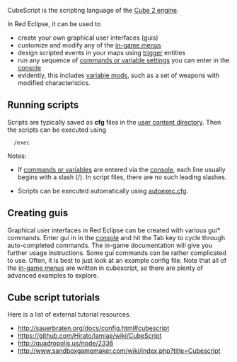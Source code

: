 CubeScript is the scripting language of the [http://cubeengine.com/ Cube 2 engine]. 

In Red Eclipse, it can be used to

* create your own graphical user interfaces (guis)
* customize and modify any of the [http://svn.icculus.org/redeclipse/data/config/menus in-game menus]
* design scripted events in your maps using [[Entity_Linking#Scriptable_Events|trigger]] entities
* run any sequence of [[Vars_and_Commands_Tables|commands or variable settings]] you can enter in the [[console]]
* evidently, this includes [[Variables|variable mods]], such as a set of weapons with modified characteristics.
 

==Running scripts==

Scripts are typically saved as '''cfg''' files in the [[Game_Settings#User_Content|user content directory]]. Then the scripts can be executed using
   /exec <scriptname>

Notes:

*If [[Vars_and_Commands_Tables|commands or variables]] are entered via the [[console]], each line usually begins with a slash (/). In script files, there are no such leading slashes.

*Scripts can be executed automatically using [[Game_Settings#autoexec.cfg|autoexec.cfg]].

==Creating guis==

Graphical user interfaces in Red Eclipse can be created with various gui* commands. Enter gui in in the [[console]] and hit the Tab key to cycle through auto-completed commands. The in-game documentation will give you further usage instructions. Some gui commands can be rather complicated to use. Often, it is best to just look at an example config file. Note that all of the [http://svn.icculus.org/redeclipse/data/config in-game menus] are written in cubescript, so there are plenty of advanced examples to explore.

==Cube script tutorials==

Here is a list of external tutorial resources. 
* http://sauerbraten.org/docs/config.html#cubescript<br>
* https://github.com/Hirato/lamiae/wiki/CubeScript<br>
* http://quadropolis.us/node/2336<br>
* http://www.sandboxgamemaker.com/wiki/index.php?title=Cubescript
